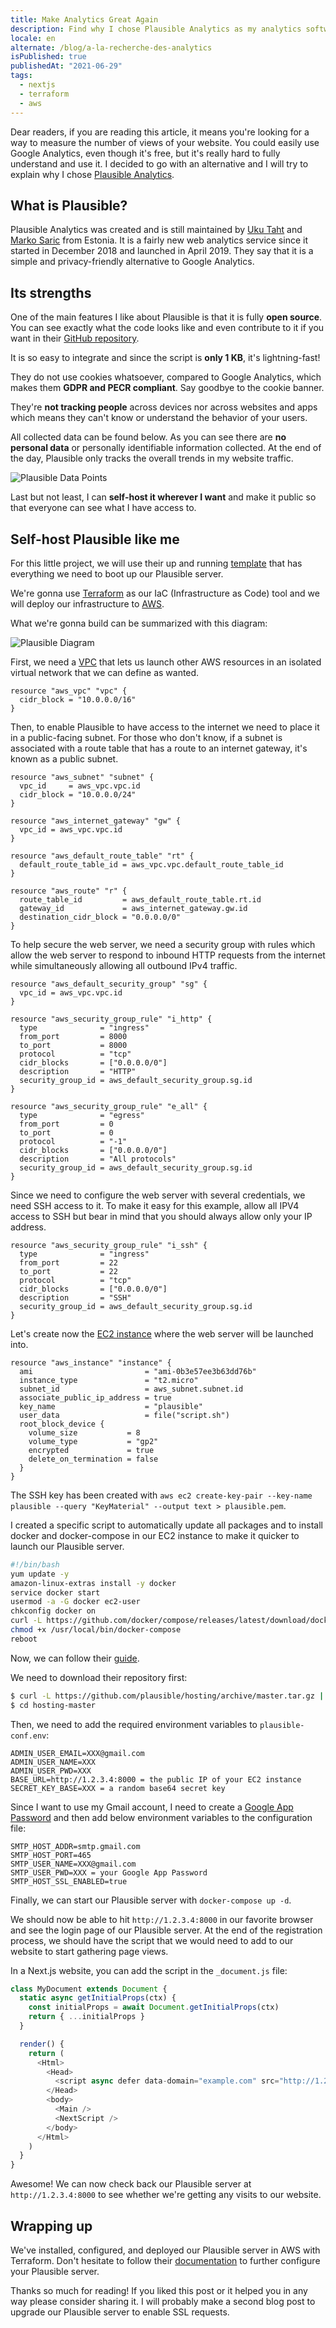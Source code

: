 ```yaml
---
title: Make Analytics Great Again
description: Find why I chose Plausible Analytics as my analytics software and how I implemented it on my website.
locale: en
alternate: /blog/a-la-recherche-des-analytics
isPublished: true
publishedAt: "2021-06-29"
tags:
  - nextjs
  - terraform
  - aws
---
```


Dear readers, if you are reading this article, it means you're looking for a way to measure the number of views of your website. You could easily use Google Analytics, even though it's free, but it's really hard to fully understand and use it. I decided to go with an alternative and I will try to explain why I chose [Plausible Analytics](https://plausible.io).

## What is Plausible?

Plausible Analytics was created and is still maintained by [Uku Taht](https://twitter.com/ukutaht) and [Marko Saric](https://twitter.com/markosaric) from Estonia. It is a fairly new web analytics service since it started in December 2018 and launched in April 2019. They say that it is a simple and privacy-friendly alternative to Google Analytics.

## Its strengths

One of the main features I like about Plausible is that it is fully **open source**. You can see exactly what the code looks like and even contribute to it if you want in their [GitHub repository](https://github.com/plausible/analytics).

It is so easy to integrate and since the script is **only 1 KB**, it's lightning-fast!

They do not use cookies whatsoever, compared to Google Analytics, which makes them **GDPR and PECR compliant**. Say goodbye to the cookie banner.

They're **not tracking people** across devices nor across websites and apps which means they can't know or understand the behavior of your users.

All collected data can be found below. As you can see there are **no personal data** or personally identifiable information collected. At the end of the day, Plausible only tracks the overall trends in my website traffic.

![Plausible Data Points](/images/blogs/plausible-data-points.png)

Last but not least, I can **self-host it wherever I want** and make it public so that everyone can see what I have access to.

## Self-host Plausible like me

For this little project, we will use their up and running [template](https://github.com/plausible/hosting) that has everything we need to boot up our Plausible server.

We're gonna use [Terraform](https://www.terraform.io/) as our IaC (Infrastructure as Code) tool and we will deploy our infrastructure to [AWS](https://aws.amazon.com/).

What we're gonna build can be summarized with this diagram:

![Plausible Diagram](/images/blogs/plausible-diagram.png)

First, we need a [VPC](https://aws.amazon.com/vpc) that lets us launch other AWS resources in an isolated virtual network that we can define as wanted.

```hcl
resource "aws_vpc" "vpc" {
  cidr_block = "10.0.0.0/16"
}
```

Then, to enable Plausible to have access to the internet we need to place it in a public-facing subnet. For those who don't know, if a subnet is associated with a route table that has a route to an internet gateway, it's known as a public subnet.

```hcl
resource "aws_subnet" "subnet" {
  vpc_id     = aws_vpc.vpc.id
  cidr_block = "10.0.0.0/24"
}

resource "aws_internet_gateway" "gw" {
  vpc_id = aws_vpc.vpc.id
}

resource "aws_default_route_table" "rt" {
  default_route_table_id = aws_vpc.vpc.default_route_table_id
}

resource "aws_route" "r" {
  route_table_id         = aws_default_route_table.rt.id
  gateway_id             = aws_internet_gateway.gw.id
  destination_cidr_block = "0.0.0.0/0"
}
```

To help secure the web server, we need a security group with rules which allow the web server to respond to inbound HTTP requests from the internet while simultaneously allowing all outbound IPv4 traffic.

```hcl
resource "aws_default_security_group" "sg" {
  vpc_id = aws_vpc.vpc.id
}

resource "aws_security_group_rule" "i_http" {
  type              = "ingress"
  from_port         = 8000
  to_port           = 8000
  protocol          = "tcp"
  cidr_blocks       = ["0.0.0.0/0"]
  description       = "HTTP"
  security_group_id = aws_default_security_group.sg.id
}

resource "aws_security_group_rule" "e_all" {
  type              = "egress"
  from_port         = 0
  to_port           = 0
  protocol          = "-1"
  cidr_blocks       = ["0.0.0.0/0"]
  description       = "All protocols"
  security_group_id = aws_default_security_group.sg.id
}
```

Since we need to configure the web server with several credentials, we need SSH access to it. To make it easy for this example, allow all IPV4 access to SSH but bear in mind that you should always allow only your IP address.

```hcl
resource "aws_security_group_rule" "i_ssh" {
  type              = "ingress"
  from_port         = 22
  to_port           = 22
  protocol          = "tcp"
  cidr_blocks       = ["0.0.0.0/0"]
  description       = "SSH"
  security_group_id = aws_default_security_group.sg.id
}
```

Let's create now the [EC2 instance](https://aws.amazon.com/ec2) where the web server will be launched into.

```hcl
resource "aws_instance" "instance" {
  ami                         = "ami-0b3e57ee3b63dd76b"
  instance_type               = "t2.micro"
  subnet_id                   = aws_subnet.subnet.id
  associate_public_ip_address = true
  key_name                    = "plausible"
  user_data                   = file("script.sh")
  root_block_device {
    volume_size           = 8
    volume_type           = "gp2"
    encrypted             = true
    delete_on_termination = false
  }
}
```

The SSH key has been created with `aws ec2 create-key-pair --key-name plausible --query "KeyMaterial" --output text > plausible.pem`.

I created a specific script to automatically update all packages and to install docker and docker-compose in our EC2 instance to make it quicker to launch our Plausible server.

```bash
#!/bin/bash
yum update -y
amazon-linux-extras install -y docker
service docker start
usermod -a -G docker ec2-user
chkconfig docker on
curl -L https://github.com/docker/compose/releases/latest/download/docker-compose-$(uname -s)-$(uname -m) -o /usr/local/bin/docker-compose
chmod +x /usr/local/bin/docker-compose
reboot
```

Now, we can follow their [guide](https://plausible.io/docs/self-hosting).

We need to download their repository first:

```bash
$ curl -L https://github.com/plausible/hosting/archive/master.tar.gz | tar xz
$ cd hosting-master
```

Then, we need to add the required environment variables to `plausible-conf.env`:

```
ADMIN_USER_EMAIL=XXX@gmail.com
ADMIN_USER_NAME=XXX
ADMIN_USER_PWD=XXX
BASE_URL=http://1.2.3.4:8000 = the public IP of your EC2 instance
SECRET_KEY_BASE=XXX = a random base64 secret key
```

Since I want to use my Gmail account, I need to create a [Google App Password](https://support.google.com/accounts/answer/185833) and then add below environment variables to the configuration file:

```
SMTP_HOST_ADDR=smtp.gmail.com
SMTP_HOST_PORT=465
SMTP_USER_NAME=XXX@gmail.com
SMTP_USER_PWD=XXX = your Google App Password
SMTP_HOST_SSL_ENABLED=true
```

Finally, we can start our Plausible server with `docker-compose up -d`.

We should now be able to hit `http://1.2.3.4:8000` in our favorite browser and see the login page of our Plausible server. At the end of the registration process, we should have the script that we would need to add to our website to start gathering page views.

In a Next.js website, you can add the script in the `_document.js` file:

```js
class MyDocument extends Document {
  static async getInitialProps(ctx) {
    const initialProps = await Document.getInitialProps(ctx)
    return { ...initialProps }
  }

  render() {
    return (
      <Html>
        <Head>
          <script async defer data-domain="example.com" src="http://1.2.3.4:8000/js/plausible.js" />
        </Head>
        <body>
          <Main />
          <NextScript />
        </body>
      </Html>
    )
  }
}
```

Awesome! We can now check back our Plausible server at `http://1.2.3.4:8000` to see whether we're getting any visits to our website.

## Wrapping up

We've installed, configured, and deployed our Plausible server in AWS with Terraform. Don't hesitate to follow their [documentation](https://plausible.io/docs) to further configure your Plausible server.

Thanks so much for reading! If you liked this post or it helped you in any way please consider sharing it. I will probably make a second blog post to upgrade our Plausible server to enable SSL requests.
